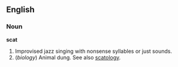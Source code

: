 ==English==

===Noun===

'''scat'''

#Improvised jazz singing with nonsense syllables or just sounds.
# (''biology'') Animal dung.  See also [[scatology]].